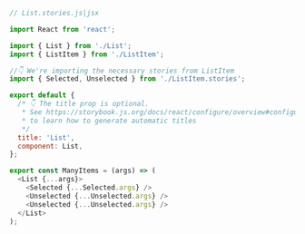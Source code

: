 ```js
// List.stories.js|jsx

import React from 'react';

import { List } from './List';
import { ListItem } from './ListItem';

//👇 We're importing the necessary stories from ListItem
import { Selected, Unselected } from './ListItem.stories';

export default {
  /* 👇 The title prop is optional.
   * See https://storybook.js.org/docs/react/configure/overview#configure-story-loading
   * to learn how to generate automatic titles
   */
  title: 'List',
  component: List,
};

export const ManyItems = (args) => (
  <List {...args}>
    <Selected {...Selected.args} />
    <Unselected {...Unselected.args} />
    <Unselected {...Unselected.args} />
  </List>
);
```